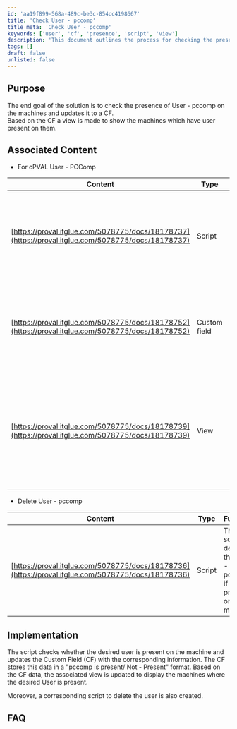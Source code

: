 ```yaml
---
id: 'aa19f899-568a-489c-be3c-854cc4198667'
title: 'Check User - pccomp'
title_meta: 'Check User - pccomp'
keywords: ['user', 'cf', 'presence', 'script', 'view']
description: 'This document outlines the process for checking the presence of the User - pccomp on machines and updating a Custom Field (CF) accordingly. It includes details on associated scripts, custom fields, and views that help manage user presence effectively.'
tags: []
draft: false
unlisted: false
---
```

## Purpose

The end goal of the solution is to check the presence of User - pccomp on the machines and updates it to a CF.  
Based on the CF a view is made to show the machines which have user present on them.

## Associated Content

- For cPVAL User - PCComp

| Content                                                                                      | Type         | Function                                                                                                   |
|----------------------------------------------------------------------------------------------|--------------|------------------------------------------------------------------------------------------------------------|
| [https://proval.itglue.com/5078775/docs/18178737](https://proval.itglue.com/5078775/docs/18178737) | Script       | The script populates the information to the CF if the desired user is present or not on the machine.      |
| [https://proval.itglue.com/5078775/docs/18178752](https://proval.itglue.com/5078775/docs/18178752) | Custom field | The CF stores the information to the procedure in form "pccomp is present/ Not-Present".                  |
| [https://proval.itglue.com/5078775/docs/18178739](https://proval.itglue.com/5078775/docs/18178739) | View         | The view is updated on the basis of above CF and populates the machines which have the desired user present on them. |

- Delete User - pccomp

| Content                                                                                      | Type         | Function                                                                                                   |
|----------------------------------------------------------------------------------------------|--------------|------------------------------------------------------------------------------------------------------------|
| [https://proval.itglue.com/5078775/docs/18178736](https://proval.itglue.com/5078775/docs/18178736) | Script       | The script deletes the User - pccomp if it is present on the machine.                                    |

## Implementation

The script checks whether the desired user is present on the machine and updates the Custom Field (CF) with the corresponding information. The CF stores this data in a "pccomp is present/ Not - Present" format. Based on the CF data, the associated view is updated to display the machines where the desired User is present.  

Moreover, a corresponding script to delete the user is also created.

## FAQ













